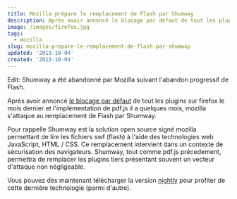 ```yaml
---
title: Mozilla prépare le remplacement de Flash par Shumway
description: Après avoir annoncé le blocage par défaut de tout les plugins  sur firefox le mois dernier et l'implémentation de pdf.js il a quelques mois, mozilla s'attaque au remplacement de Flash par Shumway.
image: /images/firefox.jpg
tags:
  - mozilla
slug: mozilla-prepare-le-remplacement-de-flash-par-shumway
updated: '2013-10-04'
created: '2013-10-04'
---
```


Edit: Shumway a été abandonné par Mozilla suivant l'abandon progressif de Flash.

Après avoir annoncé [le blocage par défaut](./plugins-bloques-par-defaut-sous-mozilla) de tout les plugins sur firefox le mois dernier et l'implémentation de pdf.js il a quelques mois, mozilla s'attaque au remplacement de Flash par Shumway.

Pour rappelle Shumway est la solution open source signé mozilla permettant de lire les fichiers swf (flash) à l'aide des technologies web JavaScript, HTML / CSS. Ce remplacement intervient dans un contexte de sécurisation des navigateurs. Shumway, tout comme pdf.js précedement, permettra de remplacer les plugins tiers présentant souvent un vecteur d'attaque non négligeable.

Vous pouvez dès maintenant télécharger la version [nightly](http://nightly.mozilla.org/) pour profiter de cette dernière technologie (parmi d'autre).
